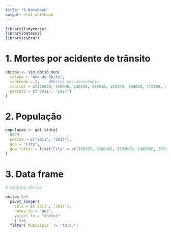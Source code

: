 ```yaml
---
title: "R Notebook"
output: html_notebook
---
```


```r
library(tidyverse)
library(datasus)
library(sidrar)
```



# 1. Mortes por acidente de trânsito

```r
obitos <- sim_obt10_mun(
  coluna = "Ano do Óbito",
  conteudo = 2,    #Óbitos por ocorrência
  capital = c(110020, 120040, 130260, 140010, 150140, 160030, 172100, 211130, 221100, 230440, 240810, 250750, 261160, 270430, 280030, 292740, 310620, 320530, 330455, 355030, 410690, 420540, 431490, 500270, 510340, 520870, 530010),    #código IBGE de todas as capitais
  periodo = c("2011", "2017")
)
```



# 2. População

```r
populacao <- get_sidra(
  6579,
  period = c("2011", "2017"),
  geo = "City",
  geo.filter = list("City" = c(1100205, 1200401, 1302603, 1400100, 1501402, 1600303, 1721000, 2111300, 2211001, 2304400, 2408102, 2507507, 2611606, 2704302, 2800308, 2927408, 3106200, 3205309, 3304557, 3550308, 4106902, 4205407, 4314902, 5002704, 5103403, 5208707, 5300108))
)
```

# 3. Data frame

```r
# tidying obitos

obitos %>%
  pivot_longer(
    cols = c(`2011`, `2017`),
    names_to = "ano",
    values_to = "obitos"
    ) %>%
  filter(`Município` != "TOTAL")
```

